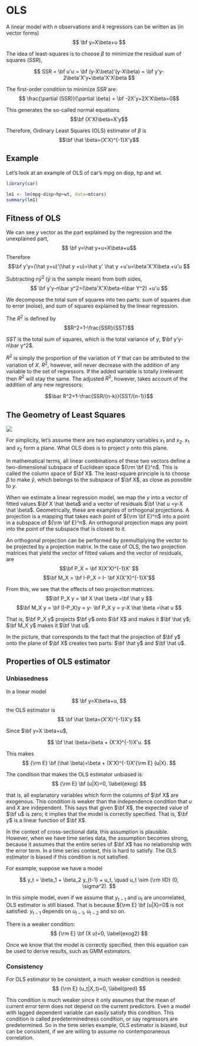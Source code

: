 # OLS

A linear model with $n$ observations and $k$ regressors can be
written as (in vector forms)
$$ \bf y=X\beta+u $$

The idea of  least-squares is to choose $\beta$ to minimize the
residual sum of squares ($SSR$),

$$ SSR  =  \bf u'u = \bf (y-X\beta)'(y-X\beta) =  \bf y'y-2\beta'X'y+\beta'X'X\beta $$

The first-order condition to minimize $SSR$ are:
$$ \frac{\partial (SSR)}{\partial \beta} = \bf -2X'y+2X'X\beta=0$$

This generates the so-called normal equations
$$\bf (X'X)\beta=X'y$$

Therefore, Ordinary Least Squares (OLS) estimator of $\beta$ is
$$\bf \hat \beta=(X'X)^{-1}X'y$$


## Example
Let's look at an example of OLS of car's mpg on disp, hp and wt.
```r
library(car)

lm1 <- lm(mpg~disp+hp+wt, data=mtcars)
summary(lm1)
```
## Fitness of OLS

We can see $y$ vector as the part explained by the regression
and the unexplained part,
$$ \bf y=\hat y+u=X\beta+u$$
Therefore
$$\bf y'y=(\hat y+u)'(\hat y +u)=\hat y' \hat y +u'u=\beta'X'X\beta +u'u $$

Subtracting $n\bar y^2$ ($\bar y$ is the sample mean) from both
sides,
$$ \bf y'y-n\bar y^2=(\beta'X'X\beta-n\bar Y^2) +u'u $$


We decompose the total sum of squares into two parts:  sum of
squares due to error (noise), and sum of squares explained by the
linear regression.

The $R^2$ is defined by
$$R^2=1-\frac{SSR}{SST}$$

$SST$ is the total sum of squares, which is the total variance of $y$, $\bf y'y-n\bar y^2$.

$R^2$ is simply the proportion of the variation of $Y$ that can be
attributed to the variation of $X$.  $R^2$, however, will never
decrease with the addition of any variable to the set of
regressors.  If the added variable is totally irrelevant then
$R^2$ will stay the same.  The adjusted $R^2$, however, takes
account of the addition of any new regressors:

$$\bar R^2=1-\frac{SSR/(n-k)}{SST/(n-1)}$$

## The Geometry of Least Squares

![](../figures/ols.jpg)

For simplicity, let's assume there are two explanatory
variables $x_1$ and $x_2$. $x_1$ and $x_2$ form a plane.  What OLS
does is to project $y$ onto this plane.

In mathematical terms, all linear combinations of these two
vectors define a two-dimensional subspace of Euclidean space ${\rm \bf
E}^n$.  This is called the column space of $\bf X$.  The least-square
principle is to choose $\beta$ to make $\hat y$, which belongs to the
subspace of $\bf X$, as close as possible to $y$.

When we estimate a linear regression model, we map the $y$ into a vector of fitted values $\bf X \hat \beta$ and a vector of residuals $\bf \hat u =y-X \hat \beta$.  Geometrically, these are examples of orthogonal projections.  A projection is a mapping that takes each point of ${\rm \bf E}^n$ into a point in a subspace of ${\rm \bf E}^n$.  An orthogonal projection maps any point into the point of the subspace that is closest to it.

An orthogonal projection  can be performed by premultiplying the vector to be projected by a projection matrix.  In the case of OLS, the two projection matrices that yield the vector of fitted values and the vector of residuals, are $$\bf P_X = \bf X(X'X)^{-1}X' $$ $$\bf M_X = \bf I-P_X = I- \bf X(X'X)^{-1}X'$$

From this, we see that the effects of two projection matrices.
$$\bf P_X y  =  \bf X \hat \beta =\bf \hat y  $$
$$\bf M_X y  =  \bf (I-P_X)y = y- \bf P_X y = y-X \hat \beta =\hat u $$

That is, $\bf P_X y$ projects $\bf y$ onto $\bf X$ and makes it $\bf \hat y$; $\bf M_X y$ makes it $\bf \hat u$.

In the picture, that corresponds to the fact that the projection of $\bf y$ onto the plane of $\bf X$ creates two parts:  $\bf \hat y$ and $\bf \hat u$.


## Properties of OLS estimator

### Unbiasedness
In a linear model
$$
\bf y=X\beta+u,
$$
 the OLS estimator is
$$
\bf \hat \beta=(X'X)^{-1}X'y
$$

Since $\bf y=X \beta+u$,

$$
\bf \hat \beta=\beta + (X'X)^{-1}X'u.
$$

This makes
$$
{\rm E} \bf (\hat \beta)=\beta + (X'X)^{-1}X'{\rm E} (u|X).
$$

The condition that makes the OLS estimator unbiased is:
$$
{\rm E} \bf (u|X)=0,
\label{exog}
$$

that is, all explanatory variables which form the columns of $\bf X$
are exogenous.  This condition is weaker than the independence
condition that $u$ and $X$ are independent. This says that given $\bf
X$, the expected value of $\bf u$ is zero; it implies that the model
is correctly specified.  That is, $\bf y$ is a linear function of $\bf
X$.

In the context of cross-sectional data, this assumption is plausible.
However, when we have time series data, the assumption becomes strong,
because it assumes that the entire series of $\bf X$ has no
relationship with the error term.  In a time series context, this is
hard to satisfy.  The OLS estimator is biased if this condition
is not satisfied.

For example, suppose we have a model

$$ y_t = \beta_1 + \beta_2 y_{t-1} + u_t, \quad u_t \sim {\rm IID} (0, \sigma^2). $$

In this simple model, even if we assume that $y_{t-1}$ and $u_t$ are
uncorrelated, OLS estimator is still biased.  That is because
${\rm E} \bf (u|X)=0$
is not satisfied: $y_{t-1}$ depends on $u_{t-1}$,
$u_{t-2}$ and so on.


There is a weaker condition:
$$
{\rm E} \bf (X u)=0,
\label{exog2}
$$

Once we know that the model is correctly specified, then this equation can be used to derive results, such as GMM estimators.

### Consistency

For OLS estimator to be consistent, a much weaker condition is needed:
$$
{\rm E} (u_t|X_t)=0,
\label{pred}
$$

This condition is much weaker since it only assumes that the mean of current error term does not depend on the current predictors.  Even a model with lagged dependent variable can easily satisfy this condition.  This condition is called predeterminedness condition, or say regressors are predetermined.  So in the time series example, OLS estimator is biased, but can be consistent, if we are willing to assume no contemporaneous correlation.
